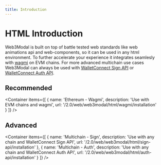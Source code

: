 ```yaml
---
title: Introduction
---
```



# HTML Introduction

Web3Modal is built on top of battle tested web standards like web animations api and web-components, so it can be used in any html environment.
To further accelerate your experience it integrates seamlesly with [wagmi](https://wagmi.sh/core/getting-started) on EVM chains.
For more advanced multichain use cases Web3Modal can always be used with [WalletConnect Sign API](../../../api/sign) or [WalletConnect Auth API](../../../api/auth).

## Recommended

<Container
  items={[
    {
      name: 'Ethereum - Wagmi',
      description: 'Use with EVM chains and wagmi',
      url: '/2.0/web/web3modal/html/wagmi/installation'
    }
  ]}
/>

## Advanced

<Container
  items={[
    {
      name: 'Multichain - Sign',
      description: 'Use with any chain and WalletConnect Sign API',
      url: '/2.0/web/web3modal/html/sign-api/installation'
    },
    {
      name: 'Multichain - Auth',
      description: 'Use with any chain and WalletConnect Auth API',
      url: '/2.0/web/web3modal/html/auth-api/installation'
    }
  ]}
/>
